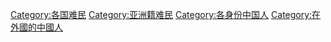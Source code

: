 [[Category:各国难民|Category:各国难民]]
[[Category:亚洲籍难民|Category:亚洲籍难民]]
[[Category:各身份中国人|Category:各身份中国人]]
[[Category:在外國的中國人|Category:在外國的中國人]]
